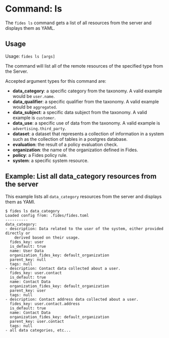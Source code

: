 

# Command: ls

The ```fides ls``` command gets a list of all resources from the server and displays them as YAML.

## Usage
Usage: ```fides ls [args]```

The command will list all of the remote resources of the specified type from the Server.

Accepted argument types for this command are:

* **data_category**: a specific category from the taxonomy. A valid example would be ```user.name```.
* **data_qualifier**: a specific qualifier from the taxonomy. A valid example would be ```aggregated```.
* **data_subject**: a specific data subject from the taxonomy. A valid example is ```customer```.
* **data_use**: a specific use of data from the taxonomy. A valid example is ```advertising.third_party```.
* **dataset**: a dataset that represents a collection of information in a system such as the collection of tables in a postgres database.
* **evaluation**: the result of a policy evaluation check.
* **organization**: the name of the organization defined in Fides.
* **policy**: a Fides policy rule. 
* **system**: a specific system resource.

## Example: List all data_category resources from the server
This example lists all ```data_category``` resources from the server and displays them as YAMl.

```console
$ fides ls data_category
Loaded config from: .fides/fides.toml
----------
data_category:
- description: Data related to the user of the system, either provided directly or
    derived based on their usage.
  fides_key: user
  is_default: true
  name: User Data
  organization_fides_key: default_organization
  parent_key: null
  tags: null
- description: Contact data collected about a user.
  fides_key: user.contact
  is_default: true
  name: Contact Data
  organization_fides_key: default_organization
  parent_key: user
  tags: null
- description: Contact address data collected about a user.
  fides_key: user.contact.address
  is_default: true
  name: Contact Data
  organization_fides_key: default_organization
  parent_key: user.contact
  tags: null
- all data categories, etc... 
```